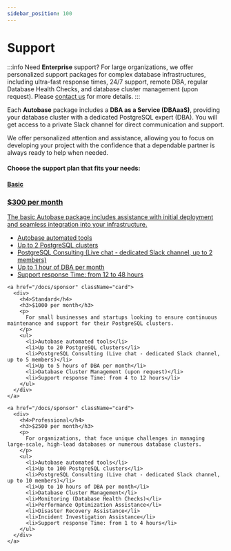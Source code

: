 ```yaml
---
sidebar_position: 100
---
```


# Support

:::info
Need <strong>Enterprise</strong> support? For large organizations, we offer personalized support packages for complex database infrastructures, 
including ultra-fast response times, 24/7 support, remote DBA, regular Database Health Checks, and database cluster management (upon request). 
Please <a href="mailto:info@autobase.tech">contact us</a> for more details.
:::

Each  <strong>Autobase</strong> package includes a <strong>DBA as a Service (DBAaaS)</strong>, providing your database cluster with a dedicated PostgreSQL expert (DBA).
You will get access to a private Slack channel for direct communication and support.

We offer personalized attention and assistance, allowing you to focus on developing your project with the confidence that a dependable partner is always ready to help when needed.

#### Choose the support plan that fits your needs:


<div className="support-page"> 
  <div className="card-container">
    <a href="/docs/sponsor" className="card">
      <div>
        <h4>Basic</h4>
        <h3>$300 per month</h3>
        <p>
          The basic Autobase package includes assistance with initial deployment and seamless integration into your infrastructure.
        </p>
        <ul>
          <li>Autobase automated tools</li>
          <li>Up to 2 PostgreSQL clusters</li>
          <li>PostgreSQL Consulting (Live chat - dedicated Slack channel, up to 2 members)</li>
          <li>Up to 1 hour of DBA per month</li>
          <li>Support response Time: from 12 to 48 hours</li>
        </ul>
      </div>
    </a>

    <a href="/docs/sponsor" className="card">
      <div>
        <h4>Standard</h4>
        <h3>$1000 per month</h3>
        <p>
          For small businesses and startups looking to ensure continuous maintenance and support for their PostgreSQL clusters.
        </p>
        <ul>
          <li>Autobase automated tools</li>
          <li>Up to 20 PostgreSQL clusters</li>
          <li>PostgreSQL Consulting (Live chat - dedicated Slack channel, up to 5 members)</li>
          <li>Up to 5 hours of DBA per month</li>
          <li>Database Cluster Management (upon request)</li>
          <li>Support response Time: from 4 to 12 hours</li>
        </ul>
      </div>
    </a>

    <a href="/docs/sponsor" className="card">
      <div>
        <h4>Professional</h4>
        <h3>$2500 per month</h3>
        <p>
          For organizations, that face unique challenges in managing large-scale, high-load databases or numerous database clusters.
        </p>
        <ul>
          <li>Autobase automated tools</li>
          <li>Up to 100 PostgreSQL clusters</li>
          <li>PostgreSQL Consulting (Live chat - dedicated Slack channel, up to 10 members)</li>
          <li>Up to 10 hours of DBA per month</li>
          <li>Database Cluster Management</li>
          <li>Monitoring (Database Health Checks)</li>
          <li>Performance Optimization Assistance</li>
          <li>Disaster Recovery Assistance</li>
          <li>Incident Investigation Assistance</li>
          <li>Support response Time: from 1 to 4 hours</li>
        </ul>
      </div>
    </a>
  </div>
</div>
